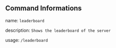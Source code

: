 ## Command Informations
name: ``leaderboard``

description: ``Shows the leaderboard of the server``

usage: ``/leaderboard``